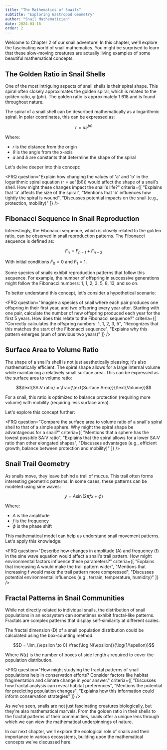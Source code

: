 ```yaml
---
title: "The Mathematics of Snails"
subtitle: "Exploring Gastropod Geometry"
author: "Snail Mathematician"
date: 2024-03-16
order: 2
---
```


Welcome to Chapter 2 of our snail adventure! In this chapter, we'll explore the fascinating world of snail mathematics. You might be surprised to learn that these slow-moving creatures are actually living examples of some beautiful mathematical concepts.

## The Golden Ratio in Snail Shells

One of the most intriguing aspects of snail shells is their spiral shape. This spiral often closely approximates the golden spiral, which is related to the golden ratio, φ (phi). The golden ratio is approximately 1.618 and is found throughout nature.

The spiral of a snail shell can be described mathematically as a logarithmic spiral. In polar coordinates, this can be expressed as:

$$r = ae^{b\theta}$$

Where:
- $r$ is the distance from the origin
- $θ$ is the angle from the x-axis
- $a$ and $b$ are constants that determine the shape of the spiral

Let's delve deeper into this concept:

<FRQ 
  question="Explain how changing the values of 'a' and 'b' in the logarithmic spiral equation (r = ae^(bθ)) would affect the shape of a snail's shell. How might these changes impact the snail's life?" 
  criteria={[
    "Explains that 'a' affects the size of the spiral",
    "Mentions that 'b' influences how tightly the spiral is wound",
    "Discusses potential impacts on the snail (e.g., protection, mobility)"
  ]}
/>

## Fibonacci Sequence in Snail Reproduction

Interestingly, the Fibonacci sequence, which is closely related to the golden ratio, can be observed in snail reproduction patterns. The Fibonacci sequence is defined as:

$$F_n = F_{n-1} + F_{n-2}$$

With initial conditions $F_0 = 0$ and $F_1 = 1$.

Some species of snails exhibit reproduction patterns that follow this sequence. For example, the number of offspring in successive generations might follow the Fibonacci numbers: 1, 1, 2, 3, 5, 8, 13, and so on.

To better understand this concept, let's consider a hypothetical scenario:

<FRQ 
  question="Imagine a species of snail where each pair produces one offspring in their first year, and two offspring every year after. Starting with one pair, calculate the number of new offspring produced each year for the first 5 years. How does this relate to the Fibonacci sequence?" 
  criteria={[
    "Correctly calculates the offspring numbers: 1, 1, 2, 3, 5",
    "Recognizes that this matches the start of the Fibonacci sequence",
    "Explains why this pattern emerges (sum of previous two years)"
  ]}
/>

## Surface Area to Volume Ratio

The shape of a snail's shell is not just aesthetically pleasing; it's also mathematically efficient. The spiral shape allows for a large internal volume while maintaining a relatively small surface area. This can be expressed as the surface area to volume ratio:

$$\text{SA:V ratio} = \frac{\text{Surface Area}}{\text{Volume}}$$

For a snail, this ratio is optimized to balance protection (requiring more volume) with mobility (requiring less surface area).

Let's explore this concept further:

<FRQ 
  question="Compare the surface area to volume ratio of a snail's spiral shell to that of a simple sphere. Why might the spiral shape be advantageous for a snail?" 
  criteria={[
    "Mentions that a sphere has the lowest possible SA:V ratio",
    "Explains that the spiral allows for a lower SA:V ratio than other elongated shapes",
    "Discusses advantages (e.g., efficient growth, balance between protection and mobility)"
  ]}
/>

## Snail Trail Geometry

As snails move, they leave behind a trail of mucus. This trail often forms interesting geometric patterns. In some cases, these patterns can be modeled using sine waves:

$$y = A \sin(2\pi fx + \phi)$$

Where:
- $A$ is the amplitude
- $f$ is the frequency
- $\phi$ is the phase shift

This mathematical model can help us understand snail movement patterns. Let's apply this knowledge:

<FRQ 
  question="Describe how changes in amplitude (A) and frequency (f) in the sine wave equation would affect a snail's trail pattern. How might environmental factors influence these parameters?" 
  criteria={[
    "Explains that increasing A would make the trail pattern wider",
    "Mentions that increasing f would make the trail pattern more compressed",
    "Discusses potential environmental influences (e.g., terrain, temperature, humidity)"
  ]}
/>

## Fractal Patterns in Snail Communities

While not directly related to individual snails, the distribution of snail populations in an ecosystem can sometimes exhibit fractal-like patterns. Fractals are complex patterns that display self-similarity at different scales.

The fractal dimension (D) of a snail population distribution could be calculated using the box-counting method:

$$D = \lim_{\epsilon \to 0} \frac{\log N(\epsilon)}{\log(1/\epsilon)}$$

Where $N(\epsilon)$ is the number of boxes of side length $\epsilon$ required to cover the population distribution.

<FRQ 
  question="How might studying the fractal patterns of snail populations help in conservation efforts? Consider factors like habitat fragmentation and climate change in your answer." 
  criteria={[
    "Discusses how fractal analysis can reveal habitat preferences",
    "Mentions the potential for predicting population changes",
    "Explains how this information could inform conservation strategies"
  ]}
/>

As we've seen, snails are not just fascinating creatures biologically, but they're also mathematical marvels. From the golden ratio in their shells to the fractal patterns of their communities, snails offer a unique lens through which we can view the mathematical underpinnings of nature.

In our next chapter, we'll explore the ecological role of snails and their importance in various ecosystems, building upon the mathematical concepts we've discussed here.
